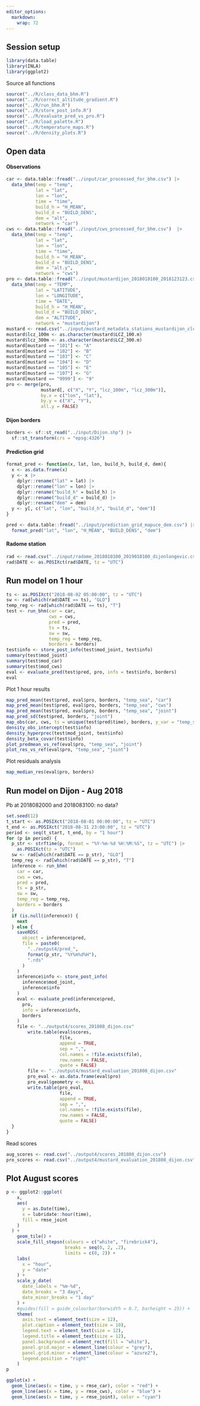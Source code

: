 ```yaml
---
editor_options: 
  markdown: 
    wrap: 72
---
```


## Session setup

```r
library(data.table)
library(INLA)
library(ggplot2)
```

Source all functions

```r
source("../R/class_data_bhm.R")
source("../R/correct_altitude_gradient.R")
source("../R/run_bhm.R")
source("../R/store_post_info.R")
source("../R/evaluate_pred_vs_pro.R")
source("../R/load_palette.R")
source("../R/temperature_maps.R")
source("../R/density_plots.R")
```

## Open data

#### Observations

```r
car <- data.table::fread("../input/car_processed_for_bhm.csv") |>
  data_bhm(temp = "temp",
           lat = "lat",
           lon = "lon",
           time = "time",
           build_h = "H_MEAN",
           build_d = "BUILD_DENS",
           dem = "alt",
           network = "car")
cws <- data.table::fread("../input/cws_processed_for_bhm.csv")  |>
  data_bhm(temp = "temp",
           lat = "lat",
           lon = "lon",
           time = "time",
           build_h = "H_MEAN",
           build_d = "BUILD_DENS",
           dem = "alt.y",
           network = "cws")
pro <- data.table::fread("../input/mustardijon_2018010100_2018123123.csv") |>
  data_bhm(temp = "TEMP",
           lat = "LATITUDE",
           lon = "LONGITUDE",
           time = "DATE",
           build_h = "H_MEAN",
           build_d = "BUILD_DENS",
           dem = "ALTITUDE",
           network = "mustardijon")
mustard <- read.csv("../input/mustard_metadata_stations_mustardijon_clc.csv")
mustard$lcz_100m <- as.character(mustard$LCZ_100.m)
mustard$lcz_300m <- as.character(mustard$LCZ_300.m)
mustard[mustard == "101"] <- "A"
mustard[mustard == "102"] <- "B"
mustard[mustard == "103"] <- "C"
mustard[mustard == "104"] <- "D"
mustard[mustard == "105"] <- "E"
mustard[mustard == "107"] <- "G"
mustard[mustard == "9999"] <- "9"
pro <- merge(pro,
             mustard[, c("X", "Y", "lcz_100m", "lcz_300m")],
             by.x = c("lon", "lat"),
             by.y = c("X", "Y"),
             all.y = FALSE)
```

#### Dijon borders

```r
borders <- sf::st_read("../input/Dijon.shp") |>
  sf::st_transform(crs = "epsg:4326") 
```

#### Prediction grid

```r
format_pred <- function(x, lat, lon, build_h, build_d, dem){
  x <- as.data.frame(x)
  y <- x |>
    dplyr::rename("lat" = lat) |>
    dplyr::rename("lon" = lon) |>
    dplyr::rename("build_h" = build_h) |>
    dplyr::rename("build_d" = build_d) |>
    dplyr::rename("dem" = dem)
  y <- y[, c("lat", "lon", "build_h", "build_d", "dem")]
}

pred <- data.table::fread("../input/prediction_grid_mapuce_dem.csv") |>
  format_pred("lat", "lon", "H_MEAN", "BUILD_DENS", "dem")
```

#### Radome station 

```r
rad <- read.csv("../input/radome_2018010100_2019010100_dijonlongevic.csv")
rad$DATE <- as.POSIXct(rad$DATE, tz = "UTC")
```

## Run model on 1 hour

```r
ts <- as.POSIXct("2018-08-02 05:00:00", tz = "UTC")
sw <- rad[which(rad$DATE == ts), "GLO"]
temp_reg <- rad[which(rad$DATE == ts), "T"]
test <- run_bhm(car = car,
                cws = cws,
                pred = pred,
                ts = ts,
                sw = sw,
                temp_reg = temp_reg,
                borders = borders)
test$info <- store_post_info(test$mod_joint, test$info)
summary(test$mod_joint)
summary(test$mod_car)
summary(test$mod_cws)
eval <- evaluate_pred(test$pred, pro, info = test$info, borders)
eval 
```

Plot 1 hour results

```r
map_pred_mean(test$pred, eval$pro, borders, "temp_sea", "car")
map_pred_mean(test$pred, eval$pro, borders, "temp_sea", "cws")
map_pred_mean(test$pred, eval$pro, borders, "temp_sea", "joint")
map_pred_sd(test$pred, borders, "joint")
map_obs(car, cws, ts = unique(test$pred$time), borders, y_var = "temp_sea")
density_obs_intercept(test$info)
density_hyperprec(test$mod_joint, test$info)
density_beta_covar(test$info)
plot_predmean_vs_ref(eval$pro, "temp_sea", "joint")
plot_res_vs_ref(eval$pro, "temp_sea", "joint")
```

Plot residuals analysis

```r
map_median_res(eval$pro, borders)
```

## Run model on Dijon - Aug 2018

Pb at 2018082000 and 2018083100: no data?

```r
set.seed(12)
t_start <- as.POSIXct("2018-08-01 00:00:00", tz = "UTC")
t_end <- as.POSIXct("2018-08-31 23:00:00", tz = "UTC")
period <- seq(t_start, t_end, by = "1 hour")
for (p in period) {
  p_str <- strftime(p, format = "%Y-%m-%d %H:%M:%S", tz = "UTC") |>
    as.POSIXct(tz = "UTC")
  sw <- rad[which(rad$DATE == p_str), "GLO"]
  temp_reg <- rad[which(rad$DATE == p_str), "T"]
  inference <- run_bhm(
    car = car,
    cws = cws,
    pred = pred,
    ts = p_str,
    sw = sw,
    temp_reg = temp_reg,
    borders = borders
  )
  if (is.null(inference)) {
    next
  } else {
    saveRDS(
      object = inference$pred,
      file = paste0(
        "../output4/pred_",
        format(p_str, "%Y%m%d%H"),
        ".rds"
      )
    )
    inference$info <- store_post_info(
      inference$mod_joint,
      inference$info
    )
    eval <- evaluate_pred(inference$pred,
      pro,
      info = inference$info,
      borders
    )
    file <- "../output4/scores_201808_dijon.csv"
		write.table(eval$scores,
		            file,
		            append = TRUE,
		            sep = ",",
		            col.names = !file.exists(file),
		            row.names = FALSE,
		            quote = FALSE)
		file <- "../output4/mustard_evaluation_201808_dijon.csv"
		pro_eval <- as.data.frame(eval$pro)
		pro_eval$geometry <- NULL
		write.table(pro_eval,
		            file, 
		            append = TRUE,
		            sep = ",",
		            col.names = !file.exists(file),
		            row.names = FALSE,
		            quote = FALSE)
  }
}
```

Read scores

```r
aug_scores <- read.csv("../output4/scores_201808_dijon.csv")
pro_scores <- read.csv("../output4/mustard_evaluation_201808_dijon.csv")
```

## Plot August scores

```r
p <- ggplot2::ggplot(
    x,
    aes(
      y = as.Date(time),
      x = lubridate::hour(time),
      fill = rmse_joint
    )
  ) +
    geom_tile() +
    scale_fill_stepsn(colours = c("white", "firebrick4"),
                      breaks = seq(0, 2, .2),
                      limits = c(0, 2)) +
    labs(
      x = "hour",
      y = "date"
    ) +
    scale_y_date(
      date_labels = "%m-%d",
      date_breaks = "3 days",
      date_minor_breaks = "1 day"
    ) +
    #guides(fill = guide_colourbar(barwidth = 0.7, barheight = 25)) +
    theme(
      axis.text = element_text(size = 12),
      plot.caption = element_text(size = 10),
      legend.text = element_text(size = 12),
      legend.title = element_text(size = 12),
      panel.background = element_rect(fill = "white"),
      panel.grid.major = element_line(colour = "grey"),
      panel.grid.minor = element_line(colour = "azure2"),
      legend.position = "right"
    )
p
```

```r
ggplot(x) +
  geom_line(aes(x = time, y = rmse_car), color = "red") +
  geom_line(aes(x = time, y = rmse_cws), color = "blue") +
  geom_line(aes(x = time, y = rmse_joint), color = "cyan") 
```
